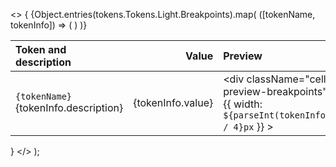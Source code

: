 
  <>
    {
      <table>
        <thead>
          <tr>
            <th align="left">Token and description</th>
            <th align="right">
              <span className="pr-4">Value</span>
            </th>
            <th className="hidden sm:table-cell" align="left">
              Preview
            </th>
          </tr>
        </thead>
        <tbody>
          {Object.entries(tokens.Tokens.Light.Breakpoints).map(
            ([tokenName, tokenInfo]) => (
              <tr key={tokenName}>
                <td className="w-full">
                  <div className="cell-tokens-name">
                    <code className="font-medium">{tokenName}</code>
                    <div className="cell-description-tokens">
                      {tokenInfo.description}
                    </div>
                  </div>
                </td>
                <td>
                  <div className="cell-value-scale" align="right">
                    {tokenInfo.value}
                  </div>
                </td>
                <td className="hidden sm:table-cell">
                  <div
                    className="cell-preview-breakpoints"
                    style={{ width: `${parseInt(tokenInfo.value) / 4}px` }}
                  ></div>
                </td>
              </tr>
            )
          )}
        </tbody>
      </table>
    }
  </>
);